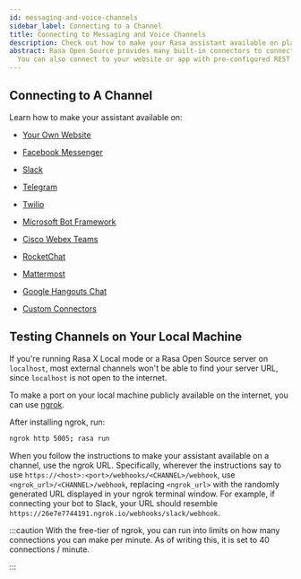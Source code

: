 ```yaml
---
id: messaging-and-voice-channels
sidebar_label: Connecting to a Channel
title: Connecting to Messaging and Voice Channels
description: Check out how to make your Rasa assistant available on platforms like Facebook Messenger, Slack, Telegram or even your very own website.
abstract: Rasa Open Source provides many built-in connectors to connect to common messaging and voice channels.
  You can also connect to your website or app with pre-configured REST channels or build your own custom connector.
---
```


## Connecting to A Channel

Learn how to make your assistant available on:

* [Your Own Website](./connectors/your-own-website.mdx)

* [Facebook Messenger](./connectors/facebook-messenger.mdx)

* [Slack](./connectors/slack.mdx)

* [Telegram](./connectors/telegram.mdx)

* [Twilio](./connectors/twilio.mdx)

* [Microsoft Bot Framework](./connectors/microsoft-bot-framework.mdx)

* [Cisco Webex Teams](./connectors/cisco-webex-teams.mdx)

* [RocketChat](./connectors/rocketchat.mdx)

* [Mattermost](./connectors/mattermost.mdx)

* [Google Hangouts Chat](./connectors/hangouts.mdx)

* [Custom Connectors](./connectors/custom-connectors.mdx)


## Testing Channels on Your Local Machine

If you're running Rasa X Local mode or a Rasa Open Source server on `localhost`, 
most external channels won't be able to find your server URL, since `localhost` is not open to the internet. 

To make a port on your local machine publicly available on the internet, 
you can use [ngrok](https://ngrok.com/).

After installing ngrok, run:

```bash
ngrok http 5005; rasa run
```

When you follow the instructions to make your assistant available on a channel, use the ngrok URL.
Specifically, wherever the instructions say to use `https://<host>:<port>/webhooks/<CHANNEL>/webhook`,
use `<ngrok_url>/<CHANNEL>/webhook`, replacing `<ngrok_url>` with the randomly generated
URL displayed in your ngrok terminal window. For example, if connecting your bot to Slack, 
your URL should resemble `https://26e7e7744191.ngrok.io/webhooks/slack/webhook`.

:::caution
With the free-tier of ngrok, you can run into limits on how many connections you can make per minute.
As of writing this, it is set to 40 connections / minute.

:::
